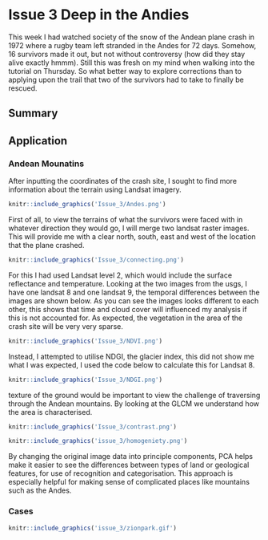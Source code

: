 <div style="text align: justify">

# Issue 3 Deep in the Andies

This week I had watched society of the snow of the Andean plane crash in 1972 where  a rugby team left stranded in the Andes for 72 days. Somehow, 16 survivors made it out, but not without controversy (how did they stay alive exactly hmmm).  Still this was fresh on my mind when walking into the tutorial on Thursday. So what better way to explore corrections than to applying upon the trail that two of the survivors had to take to finally be rescued. 
 
##  Summary 

## Application 

### Andean Mounatins
After inputting the coordinates of the crash site, I sought to find more information about the terrain using Landsat imagery. 

```r

knitr::include_graphics('Issue_3/Andes.png')

```
First of all, to view the terrains of what the survivors were faced with in whatever direction they would go, I will merge two landsat raster images. This will provide me with a clear north, south, east and west of the location that the plane crashed. 
```r

knitr::include_graphics('Issue_3/connecting.png')

```
For this I had used Landsat level 2, which would include the surface reflectance and temperature. 
Looking at the two images from the usgs, I have one landsat 8 and one landsat 9, the temporal differences between the images are shown below. As you can see the images looks different to each other, this shows that time and cloud cover will influenced my analysis if this is not accounted for. As expected, the vegetation in the area of the crash site will be very very sparse. 
```r

knitr::include_graphics('Issue_3/NDVI.png')

```

Instead, I attempted to utilise NDGI, the glacier index, this did not show me what I was expected, I used the code below to calculate this for Landsat 8. 

```r

knitr::include_graphics('Issue_3/NDGI.png')

```

texture of the ground would be important to view the challenge of traversing through the Andean mountains. By looking at the GLCM we understand how the area is characterised.
```r

knitr::include_graphics('Issue_3/contrast.png')

```

```r

knitr::include_graphics('issue_3/homogeniety.png')

```
 
By changing the original image data into principle components, PCA helps make it easier to see the differences between types of land or geological features, for use of recognition and categorisation. This approach is especially  helpful for making sense of complicated places like mountains such as the Andes.





### Cases 




```r

knitr::include_graphics('issue_3/zionpark.gif')

```



